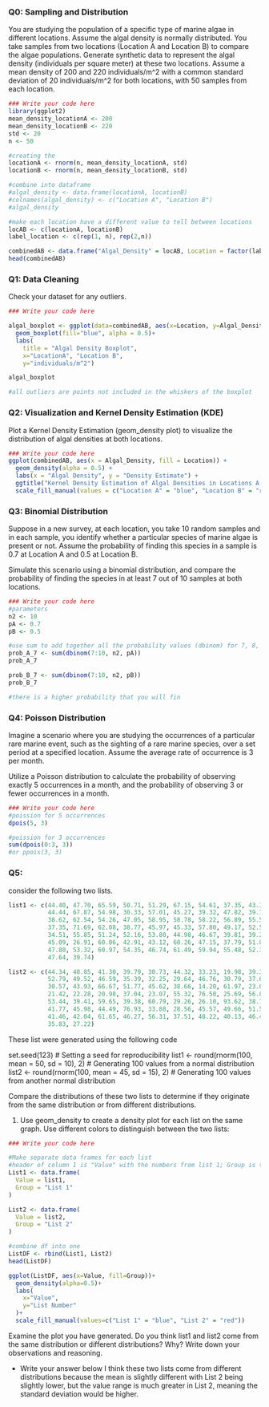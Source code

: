 ### Q0: Sampling and Distribution

You are studying the population of a specific type of marine algae in different locations. Assume the algal density is normally distributed. You take samples from two locations (Location A and Location B) to compare the algae populations. Generate synthetic data to represent the algal density (individuals per square meter) at these two locations. Assume a mean density of 200 and 220 individuals/m^2 with a common standard deviation of 20 individuals/m^2 for both locations, with 50 samples from each location.


```r
### Write your code here
library(ggplot2)
mean_density_locationA <- 200
mean_density_locationB <- 220
std <- 20
n <- 50

#creating the 
locationA <- rnorm(n, mean_density_locationA, std)
locationB <- rnorm(n, mean_density_locationB, std)

#combine into dataframe
#algal_density <- data.frame(locationA, locationB)
#colnames(algal_density) <- c("Location A", "Location B")
#algal_density

#make each location have a different value to tell between locations
locAB <- c(locationA, locationB)
label_location <- c(rep(1, n), rep(2,n))

combinedAB <- data.frame("Algal_Density" = locAB, Location = factor(label_location, levels = c(1,2), labels = c("Location A", "Location B")))
head(combinedAB)
```

### Q1: Data Cleaning

Check your dataset for any outliers. 


```r
### Write your code here

algal_boxplot <- ggplot(data=combinedAB, aes(x=Location, y=Algal_Density))+
  geom_boxplot(fill="blue", alpha = 0.5)+
  labs(
    title = "Algal Density Boxplot",
    x="LocationA", "Location B",
    y="individuals/m^2")

algal_boxplot

#all outliers are points not included in the whiskers of the boxplot
```


### Q2: Visualization and Kernel Density Estimation (KDE)

Plot a Kernel Density Estimation (geom_density plot) to visualize the distribution of algal densities at both locations. 

```r
### Write your code here
ggplot(combinedAB, aes(x = Algal_Density, fill = Location)) +
  geom_density(alpha = 0.5) +
  labs(x = "Algal Density", y = "Density Estimate") +
  ggtitle("Kernel Density Estimation of Algal Densities in Locations A and B") +
  scale_fill_manual(values = c("Location A" = "blue", "Location B" = "red"))

```

### Q3: Binomial Distribution
Suppose in a new survey, at each location, you take 10 random samples and in each sample, you identify whether a particular species of marine algae is present or not. Assume the probability of finding this species in a sample is 0.7 at Location A and 0.5 at Location B.

Simulate this scenario using a binomial distribution, and compare the probability of finding the species in at least 7 out of 10 samples at both locations.

```r
### Write your code here
#parameters
n2 <- 10
pA <- 0.7
pB <- 0.5

#use sum to add together all the probability values (dbinom) for 7, 8, 9, 10. if you dont use sum it will produce a list that you will end up having to sum later
prob_A_7 <- sum(dbinom(7:10, n2, pA)) 
prob_A_7

prob_B_7 <- sum(dbinom(7:10, n2, pB))
prob_B_7

#there is a higher probability that you will fin
```

### Q4: Poisson Distribution
Imagine a scenario where you are studying the occurrences of a particular rare marine event, such as the sighting of a rare marine species, over a set period at a specified location. Assume the average rate of occurrence is 3 per month.

Utilize a Poisson distribution to calculate the probability of observing exactly 5 occurrences in a month, and the probability of observing 3 or fewer occurrences in a month.

```r
### Write your code here
#poission for 5 occurrences
dpois(5, 3)

#poission for 3 occurrences
sum(dpois(0:3, 3))
#or ppois(3, 3)
```

### Q5: 
consider the following two lists. 

```r
list1 <- c(44.40, 47.70, 65.59, 50.71, 51.29, 67.15, 54.61, 37.35, 43.13, 45.54, 62.24, 53.60, 54.01, 51.11, 
           44.44, 67.87, 54.98, 30.33, 57.01, 45.27, 39.32, 47.82, 39.74, 42.71, 43.75, 33.13, 58.38, 51.53, 
           38.62, 62.54, 54.26, 47.05, 58.95, 58.78, 58.22, 56.89, 55.54, 49.38, 46.94, 46.20, 43.05, 47.92, 
           37.35, 71.69, 62.08, 38.77, 45.97, 45.33, 57.80, 49.17, 52.53, 49.71, 49.57, 63.69, 47.74, 65.16, 
           34.51, 55.85, 51.24, 52.16, 53.80, 44.98, 46.67, 39.81, 39.28, 53.04, 54.48, 50.53, 59.22, 70.50, 
           45.09, 26.91, 60.06, 42.91, 43.12, 60.26, 47.15, 37.79, 51.81, 48.61, 50.06, 53.85, 46.29, 56.44, 
           47.80, 53.32, 60.97, 54.35, 46.74, 61.49, 59.94, 55.48, 52.39, 43.72, 63.61, 44.00, 71.87, 65.33, 
           47.64, 39.74)

list2 <- c(44.34, 48.85, 41.30, 39.79, 30.73, 44.32, 33.23, 19.98, 39.30, 58.78, 36.37, 54.12, 20.73, 44.17, 
           52.79, 49.52, 46.59, 35.39, 32.25, 29.64, 46.76, 30.79, 37.64, 41.16, 72.66, 35.22, 48.53, 46.17, 
           30.57, 43.93, 66.67, 51.77, 45.62, 38.66, 14.20, 61.97, 23.09, 56.10, 73.64, 23.34, 55.53, 41.07, 
           21.42, 22.28, 20.98, 37.04, 23.07, 55.32, 76.50, 25.69, 56.82, 56.54, 49.98, 29.87, 43.21, 40.79, 
           53.44, 39.41, 59.65, 39.38, 60.79, 29.26, 26.10, 93.62, 38.75, 49.47, 54.55, 37.74, 52.75, 50.53, 
           41.77, 45.98, 44.49, 76.93, 33.88, 28.56, 45.57, 49.66, 51.55, 38.12, 29.05, 63.95, 39.76, 32.02, 
           41.46, 42.04, 61.65, 46.27, 56.31, 37.51, 48.22, 40.13, 46.42, 31.57, 25.34, 74.96, 54.01, 26.23, 
           35.83, 27.22)

```

These list were generated using the following code

set.seed(123)  # Setting a seed for reproducibility
list1 <- round(rnorm(100, mean = 50, sd = 10), 2)  # Generating 100 values from a normal distribution
list2 <- round(rnorm(100, mean = 45, sd = 15), 2)  # Generating 100 values from another normal distribution


Compare the distributions of these two lists to determine if they originate from the same distribution or from different distributions.

1. Use geom_density to create a density plot for each list on the same graph. Use different colors to distinguish between the two lists:
```r
### Write your code here

#Make separate data frames for each list
#header of column 1 is "Value" with the numbers from list 1; Group is the second column that makes all values group = List 1
List1 <- data.frame(
  Value = list1, 
  Group = "List 1"
)

List2 <- data.frame(
  Value = list2,
  Group = "List 2"
)

#combine df into one
ListDF <- rbind(List1, List2)
head(ListDF)

ggplot(ListDF, aes(x=Value, fill=Group))+
  geom_density(alpha=0.5)+
  labs(
    x="Value",
    y="List Number"
  )+
  scale_fill_manual(values=c("List 1" = "blue", "List 2" = "red"))
```

Examine the plot you have generated. Do you think list1 and list2 come from the same distribution or different distributions? Why?
Write down your observations and reasoning.


* Write your answer below
I think these two lists come from different distributions because the mean is slightly different with List 2 being slightly lower, but the value range is much greater in List 2, meaning the standard deviation would be higher.
